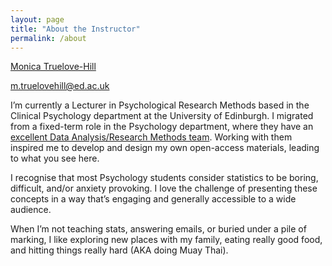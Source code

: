 ```yaml
---
layout: page
title: "About the Instructor"
permalink: /about
---
```

  
<link href="css/style.css" rel="stylesheet"></link> 

[Monica Truelove-Hill](https://www.ed.ac.uk/profile/monica-truelove-hill)

<p><a href="mailto:m.truelovehill@ed.ac.uk">m.truelovehill@ed.ac.uk</a></p>


I'm currently a Lecturer in Psychological Research Methods based in the Clinical Psychology department at the University of Edinburgh. I migrated from a fixed-term role in the Psychology department, where they have an [excellent Data Analysis/Research Methods team](https://uoepsy.github.io/). Working with them inspired me to develop and design my own open-access materials, leading to what you see here. 

I recognise that most Psychology students consider statistics to be boring, difficult, and/or anxiety provoking. I love the challenge of presenting these concepts in a way that's engaging and generally accessible to a wide audience. 

When I'm not teaching stats, answering emails, or buried under a pile of marking, I like exploring new places with my family, eating really good food, and hitting things really hard (AKA doing Muay Thai). 

